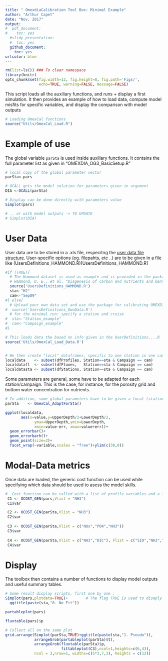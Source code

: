 ```yaml
---
title: " OmexdiaCalibration Tool Box: Minimal Example"
author: "Arthur Capet"
date: "Nov, 2017"
output: 
#  pdf_document:
#    toc: yes
  #slidy_presentation:
  #  toc: yes
  github_document:
    toc: yes
urlcolor: blue
---
```


```r
rm(list=ls()) ### To clear namespace
library(knitr)
opts_chunk$set(fig.width=12, fig.height=8, fig.path='Figs/',
               echo=TRUE, warning=FALSE, message=FALSE)
```


 This script loads all the auxiliary functions, and runs + display a first simulation.
 It then provides an example of how to load data, compute model misfits for specific variables, 
 and display the comparison with model outputs

```r
# Loading OmexCal functions
source("Utils/OmexCal_Load.R")
```

# Example of use

The global variable `parSta` is used inside auxiliary functions.
It contains the full parameter list as given in "OMEXDIA_OG3_BasicSetup.R"

```r
# local copy of the global parameter vector
parSta<-pars

# OCALL gets the model solution for parameters given in argument
DIA <-OCALL(parSta)

# Display can be done directly with parameters value
Simplot(pars)

# .. or with model outputs -> TO UPDATE
# Simplot(DIA)

```

#  User Data

User data are to be stored in a .xls file, respecitng the [user data file structure](datastructure.md).
User-specific options (eg. filepahts, etc ..) are to be given in a file like (UsersDefinitions_HAMMOND.R)[UsersDefinitions_HAMMOND.R]

```r

#if (TRUE){
  # The Hammond dataset is used as example and is provided in the package. 
  # Hammond, D. E., et al. "Diagenesis of carbon and nutrients and benthic exchange in sediments of the Northern Adriatic Sea." Marine Chemistry 66.1-2 (1999): 53-79.
  source('UsersDefinitions_HAMMOND.R')
  sta<-"H2" 
  cam<-"Sep89"
#} else{
  # Upload your own data set and use the package for calibrating OMEXDIA to your data
#  source('UsersDefinitions_OwnData.R')
  # for the minimal run: specify a station and cruise
#  sta<-"Station_example"
#  cam<-"Campaign_example"
#}

# This loads data the based on info given in the UserDefinitions....R
source('Utils/OmexCal_Load_Data.R')


# We then create "local" dataframes, specific to one station in one campaign.
localdata    <- subset(dfProfiles, Station==sta & Campaign == cam)
localdatafl  <- subset(dfFluxes,   Station==sta & Campaign == cam)
localdatasta <- subset(dfStations, Station==sta & Campaign == cam)
```

Some parameters are general, some have to be adapted for each station/campaign.
This is the case, for instance, for the porosity grid and bottom water concentration for nutrients.

```r
# In addition, some global parameters have to be given a local (station+campagin) value
parSta    <- OmexCal_AdaptForSta()

ggplot(localdata,
       aes(x=value,y=UpperDepth/2+LowerDepth/2,
             ymax=UpperDepth,ymin=LowerDepth,
             xmin=value-err, xmax=value+err))+
  geom_errorbar()+
  geom_errorbarh()+
  geom_point(size=2)+
  facet_wrap(~variable,scales = "free")+ylim(c(30,0))

```

# Modal-Data metrics

Once data are loaded, the generic cost function can be used while specifying which data should be used to asess the model skills.
```r
#  Cost function can be called with a list of profile variables and a list of flux variables
 C1 <- OCOST_GEN(pars,Vlist = "NH3")
 C1$var

 C2 <- OCOST_GEN(parSta,Vlist = "NH3")
 C2$var
 
 C3 <- OCOST_GEN(parSta,Vlist = c("NOx","PO4","NH3"))
 C3$var
 
 C4 <- OCOST_GEN(parSta,Vlist = c("NH3","DIC"), Flist = c("SIO","NH3","NOx"))
 C4$var

```

# Display 

The toolbox then contains a number of functions to display model outputs and useful summary tables.
```r
# Some result display scripts, first one by one : 
Simplot(pars,plotdata=TRUE)+        # The flag TRUE is used to disaply the data along model outputs
  ggtitle(paste(sta,"0. No Fit"))

partableplot(pars)

fluxtable(pars)$p

# Collect all on the same plot
grid.arrange(Simplot(parSta,TRUE)+ggtitle(paste(sta,"1. Pseudo")),
             arrangeGrob(partableplot(parSta)$t),
             arrangeGrob(fluxtable(parSta)$p,
                         fittableplot(C3),ncol=1,heights=c(6,4)),
             ncol = 3,nrow=1, widths=c(5*3,7,3), heights = c(12))
```

